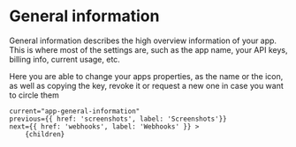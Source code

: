 
# General information

General information describes the high overview information of your app.
This is where most of the settings are, such as the app name, your API keys, billing info, current usage, etc.

Here you are able to change your apps properties, as the name or the icon, as well as copying the key, revoke it or request a new one in case you want to circle them

<DocImage src="/docs/app-general-information.png" width="1050" height="703"/>

    current="app-general-information"
    previous={{ href: 'screenshots', label: 'Screenshots'}}
    next={{ href: 'webhooks', label: 'Webhooks' }} >
        {children}
</DocLayout>
